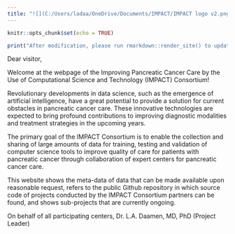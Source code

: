 ```yaml
---
title: "![](C:/Users/ladaa/OneDrive/Documents/IMPACT/IMPACT logo v2.png) Consortium"
---
```


```r
knitr::opts_chunk$set(echo = TRUE)
```

```r
print("After modification, please run rmarkdown::render_site() to update the website in the docs-folder.")
```

Dear visitor,

Welcome at the webpage of the Improving Pancreatic Cancer Care by the Use of Computational Science and Technology (IMPACT) Consortium!

Revolutionary developments in data science, such as the emergence of artificial intelligence, have a great potential to provide a solution for current obstacles in pancreatic cancer care. These innovative technologies are expected to bring profound contributions to improving diagnostic modalities and treatment strategies in the upcoming years. 

The primary goal of the IMPACT Consortium is to enable the collection and sharing of large amounts of data for training, testing and validation of computer science tools to improve quality of care for patients with pancreatic cancer through collaboration of expert centers for pancreatic cancer care.

This website shows the meta-data of data that can be made available upon reasonable request, refers to the public Github repository in which source code of projects conducted by the IMPACT Consortium partners can be found, and shows sub-projects that are currently ongoing. 

On behalf of all participating centers,
Dr. L.A. Daamen, MD, PhD (Project Leader)






